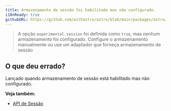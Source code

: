 ```yaml
---
title: Armazenamento de sessão foi habilitado mas não configurado.
i18nReady: true
githubURL: https://github.com/withastro/astro/blob/main/packages/astro/src/core/errors/errors-data.ts
---
```


> A opção `experimental.session` foi definida como `true`, mas nenhum armazenamento foi configurado. Configure o armazenamento manualmente ou use um adaptador que forneça armazenamento de sessão

## O que deu errado?
Lançado quando armazenamento de sessão está habilitado mas não configurado.

**Veja também:**
-  [API de Sessão](/pt-br/guides/sessions/)
